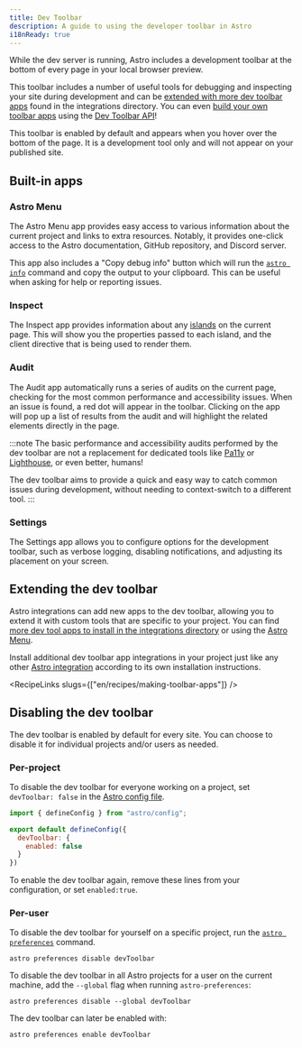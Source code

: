 ```yaml
---
title: Dev Toolbar
description: A guide to using the developer toolbar in Astro
i18nReady: true
---
```


While the dev server is running, Astro includes a development toolbar at the bottom of every page in your local browser preview.

This toolbar includes a number of useful tools for debugging and inspecting your site during development and can be [extended with more dev toolbar apps](#extending-the-dev-toolbar) found in the integrations directory. You can even [build your own toolbar apps](/en/recipes/making-toolbar-apps/) using the [Dev Toolbar API](/en/reference/dev-toolbar-app-reference/)!

This toolbar is enabled by default and appears when you hover over the bottom of the page. It is a development tool only and will not appear on your published site.

## Built-in apps

### Astro Menu

The Astro Menu app provides easy access to various information about the current project and links to extra resources. Notably, it provides one-click access to the Astro documentation, GitHub repository, and Discord server.

This app also includes a "Copy debug info" button which will run the [`astro info`](/en/reference/cli-reference/#astro-info) command and copy the output to your clipboard. This can be useful when asking for help or reporting issues.

### Inspect

The Inspect app provides information about any [islands](/en/concepts/islands/) on the current page. This will show you the properties passed to each island, and the client directive that is being used to render them.

### Audit

The Audit app automatically runs a series of audits on the current page, checking for the most common performance and accessibility issues. When an issue is found, a red dot will appear in the toolbar. Clicking on the app will pop up a list of results from the audit and will highlight the related elements directly in the page.

:::note
The basic performance and accessibility audits performed by the dev toolbar are not a replacement for dedicated tools like [Pa11y](https://pa11y.org/) or [Lighthouse](https://developers.google.com/web/tools/lighthouse), or even better, humans!

The dev toolbar aims to provide a quick and easy way to catch common issues during development, without needing to context-switch to a different tool.
:::

### Settings

The Settings app allows you to configure options for the development toolbar, such as verbose logging, disabling notifications, and adjusting its placement on your screen.

## Extending the dev toolbar

Astro integrations can add new apps to the dev toolbar, allowing you to extend it with custom tools that are specific to your project. You can find [more dev tool apps to install in the integrations directory](https://astro.build/integrations/?search=&categories%5B%5D=toolbar) or using the [Astro Menu](#astro-menu).

Install additional dev toolbar app integrations in your project just like any other [Astro integration](/en/guides/integrations-guide/) according to its own installation instructions.

<RecipeLinks slugs={["en/recipes/making-toolbar-apps"]} />

## Disabling the dev toolbar

The dev toolbar is enabled by default for every site. You can choose to disable it for individual projects and/or users as needed.

### Per-project

To disable the dev toolbar for everyone working on a project, set `devToolbar: false` in the [Astro config file](/en/reference/configuration-reference/#devtoolbarenabled).

```js title="astro.config.mjs" ins={4-6}
import { defineConfig } from "astro/config";

export default defineConfig({
  devToolbar: {
    enabled: false
  }
})
```

To enable the dev toolbar again, remove these lines from your configuration, or set `enabled:true`.

### Per-user

To disable the dev toolbar for yourself on a specific project, run the [`astro preferences`](/en/reference/cli-reference/#astro-preferences) command.

```shell
astro preferences disable devToolbar
```

To disable the dev toolbar in all Astro projects for a user on the current machine, add the `--global` flag when running `astro-preferences`:

```shell
astro preferences disable --global devToolbar
```

The dev toolbar can later be enabled with:

```shell
astro preferences enable devToolbar
```
